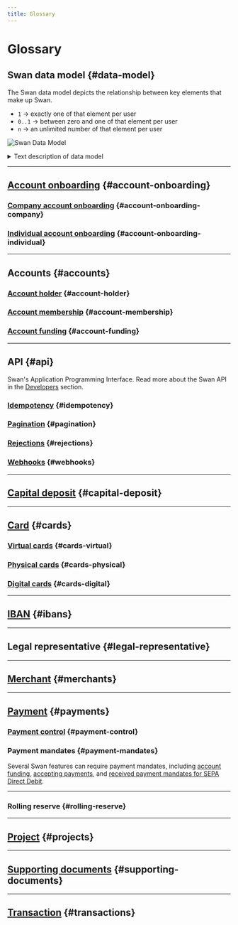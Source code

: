 ```yaml
---
title: Glossary
---
```


# Glossary

## Swan data model {#data-model}

The Swan data model depicts the relationship between key elements that make up Swan.

- `1` → exactly one of that element per user
- `0..1` → between zero and one of that element per user
- `n` → an unlimited number of that element per user

![Swan Data Model](./images/topics/welcome/data-model.png)

<details>
  <summary>Text description of data model</summary>
  <div>
<ol>
<li>To open a Swan <b>Account</b>, your end user completes one <b>Account Onboarding</b> form.</li>
<li>Before finalizing their <b>Account Onboarding</b>, your end user needs to sign up as a Swan <b>User</b>.</li>
<li>After the <b>Account Onboarding</b> is finalized, an <b>Account Holder</b> is created.</li>
<li>A first <b>Account</b> is created for your user (who is now an <b>Account Holder</b>).</li>
<li>The first <b>Account Membership</b> to that account is created for the <b>Account Holder</b>, which represents their membership permissions for that <b>Account</b>.</li>
<li>One <b>Account Holder</b> owns one or more <b>Accounts</b>.</li>
<li>One <b>Account</b> invites one or more <b>Account Memberships</b>.</li>
<li>One <b>User</b> is invited to accept one or more <b>Account Memberships</b> to different <b>Accounts</b>.</li>
<li>One <b>Account Membership</b> issues as many <b>Cards</b> as required.</li>
<li>One <b>Account</b> owns one or more <b>IBANs</b>. The first is the main <b>IBAN</b>, and all others are virtual.</li>
<li>One <b>Account</b> can execute unlimited <b>Transactions</b> with <b>Cards</b> or <b>IBANs</b>.</li>
<li>One <b>Payment</b> contains one or more <b>Transactions</b>.</li>
</ol>
  </div>
</details>

***

## [Account onboarding](topics/onboarding/index.mdx) {#account-onboarding}



### [Company account onboarding](topics/onboarding/company/index.mdx) {#account-onboarding-company}

<CompanyOnboardingDefinition />

### [Individual account onboarding](topics/onboarding/individual/index.mdx) {#account-onboarding-individual}

<IndividualOnboardingDefinition />

***

## Accounts {#accounts}


### [Account holder](topics/onboarding/account-holders/index.mdx) {#account-holder}

<AccountHolderDefinition /> 


### [Account membership](topics/accounts/memberships/index.mdx) {#account-membership}

<AccountMembershipDefinition /> 


### [Account funding](topics/accounts/funding/index.mdx) {#account-funding}

<AccountFundingDefinition /> 

***

## API {#api}

Swan's Application Programming Interface.
Read more about the Swan API in the [Developers](./developers/index.mdx) section.


### [Idempotency](developers/using-api/idempotency.mdx) {#idempotency}

<IdempotencyDefinition />


### [Pagination](developers/using-api/pagination.mdx) {#pagination}

<PaginationDefinition />


### [Rejections](developers/using-api/errors-rejections.mdx) {#rejections}

<RejectionsDefinition />



### [Webhooks](developers/using-api/webhooks.mdx) {#webhooks}

<WebhooksDefinition />

***


## [Capital deposit](topics/capital-deposits/index.mdx) {#capital-deposit}

<CapitalDepositDefinition /> 

***

## [Card](topics/cards/index.mdx) {#cards}




### [Virtual cards](topics/cards/virtual/index.mdx) {#cards-virtual}

<VirtualCardDefinition /> 

### [Physical cards](topics/cards/physical/index.mdx) {#cards-physical}

<PhysicalCardDefinition /> 

### [Digital cards](topics/cards/digital/index.mdx) {#cards-digital}

<DigitalCardDefinition /> 

***


## [IBAN](topics/accounts/ibans/index.mdx) {#ibans}

<IbanDefinition />

***


## Legal representative {#legal-representative}

<LegalRepDefinition />

***


## [Merchant](topics/merchants/index.mdx) {#merchants}

<MerchantsDefinition />

***


## [Payment](topics/payments/index.mdx) {#payments}

<PaymentDefinition />


### [Payment control](developers/using-api/payment-control.mdx) {#payment-control}

<PaymentControlDefinition />


### Payment mandates {#payment-mandates}

<PaymentMandateDefinition />

Several Swan features can require payment mandates, including [account funding](./topics/accounts/funding/index.mdx#mandates), [accepting payments](./topics/merchants/online/sdd/index.mdx#mandates), and [received payment mandates for SEPA Direct Debit](./topics/payments/direct-debit/index.mdx#mandates).


***


### Rolling reserve {#rolling-reserve}

<RollingReserveDefinition />

***


## [Project](topics/projects/index.mdx) {#projects}

<ProjectDefinition />

***


## [Supporting documents](topics/accounts/documents/index.mdx) {#supporting-documents}

<SupportingDocumentCollectionDefinition />

***


## [Transaction](topics/payments/index.mdx#transactions) {#transactions}

<TransactionsDefinition />